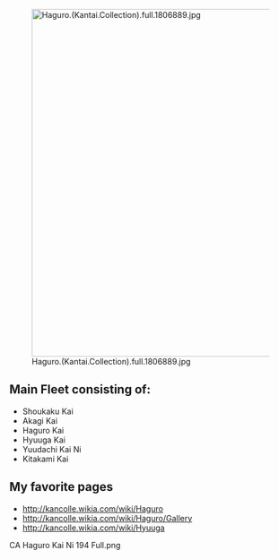 [[File:Haguro.(Kantai.Collection).full.1806889.jpg|right|621x621px]]

==Main Fleet consisting of:==
* Shoukaku Kai
* Akagi Kai
* Haguro Kai
* Hyuuga Kai
* Yuudachi Kai Ni
* Kitakami Kai

==My favorite pages==

* http://kancolle.wikia.com/wiki/Haguro
* http://kancolle.wikia.com/wiki/Haguro/Gallery
* http://kancolle.wikia.com/wiki/Hyuuga<gallery>
CA Haguro Kai Ni 194 Full.png
</gallery>